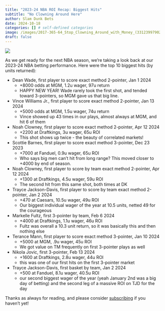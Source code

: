 ```yaml
---
title: "2023-24 NBA ROI Recap: Biggest Hits"
subtitle: "No Clowning Around Here"
author: Slam Dunk Bets
date: 2024-10-18
categories: [] # self-defined categories
image: /images/2017-365-64_Stop_Clowning_Around_with_Money_(33123997902).jpg
draft: false
---
```


![](/images/2017-365-64_Stop_Clowning_Around_with_Money_(33123997902).jpg)

As we get ready for the next NBA season, we're taking a look back at our 2023-24 NBA betting performance. Here were the top 10 biggest hits (by units returned):

-   Dean Wade, first player to score exact method 2-pointer, Jan 1 2024
    -   +8000 odds at MGM, 1.2u wager, 97u return
    -   HAPPY NEW YEAR! Wade rarely took the first shot, and tended toward 3-pointers, so MGM gave us that big line.
-   Vince Williams Jr., first player to score exact method 2-pointer, Jan 13 2024
    -   +5000 odds at MGM, 1.5u wager, 74u return
    -   Vince showed up 43 times in our plays, almost always at MGM, and hit 6 of them
-   Noah Clowney, first player to score exact method 2-pointer, Apr 12 2024
    -   +2200 at Draftkings, 3u wager, 65u ROI
    -   This shot shows up twice - the beauty of correlated markets!
-   Scottie Barnes, first player to score exact method 3-pointer, Dec 23 2023
    -   +7000 at Fanduel, 0.9u wager, 65u ROI
    -   Who says big men can't hit from long range? This moved closer to +4000 by end of season.
-   Noah Clowney, first player to score by team exact method 2-pointer, Apr 12 2024
    -   +1300 at Draftkings, 4.5u wager, 59u ROI
    -   The second hit from this same shot, both times at DK
-   Trayce Jackson-Davis, first player to score by team exact method 2-pointer, Jan 2 2024
    -   +470 at Caesars, 10.5u wager, 49u ROI
    -   Our biggest individual wager of the year at 10.5 units, netted 49 for the courageous
-   Markelle Fultz, first 3-pointer by team, Feb 6 2024
    -   +4000 at Draftkings, 1.1u wager, 46u ROI
    -   Fultz was overall a 10.3 unit return, so it was basically this and then nothing else
-   Terance Mann, first player to score exact method 3-pointer, Jan 10 2024
    -   +5000 at MGM, .9u wager, 45u ROI
    -   We got value on TM frequently on first 3-pointer plays as well
-   Nikola Jovic, first 3-pointer, Feb 13 2024
    -   +1600 at Draftkings, 2.8u wager, 44u ROI
    -   this was one of our first hits on the first 3-pointer market
-   Trayce Jackson-Davis, first basket by team, Jan 2 2024
    -   +500 at Fanduel, 8.1u wager, 40.5u ROI
    -   our second biggest wager of the year (yeah January 2nd was a big day of betting) and the second leg of a massive ROI on TJD for the day

Thanks as always for reading, and please consider [subscribing](https://www.whop.com/slam-dunk-bets) if you haven't yet!
